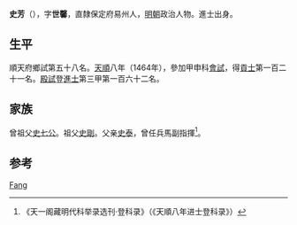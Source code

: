 '''史芳'''（{{bd|1437年||？}}），字'''世馨'''，直隸保定府易州人，[[明朝|明朝]]政治人物。進士出身。

== 生平 ==
順天府鄉試第五十八名。[[天顺_(明朝)|天順]]八年（1464年），參加甲申科[[會試|會試]]，得[[貢士|貢士]]第一百二十一名。[[殿試|殿試]]登[[進士|進士]]第三甲第一百六十二名。

== 家族 ==
曾祖父[[史七公|史七公]]。祖父[[史剛|史剛]]。父亲[[史泰|史泰]]，曾任兵馬副指揮<ref>《天一阁藏明代科举录选刊·登科录》（《天順八年进士登科录》）</ref>。

== 参考 ==
{{reflist}}

{{天順八年甲申科殿試金榜}}

{{Authority control}}
{{DEFAULTSORT:Shi史}}
[[Category:史姓|Fang]]

{{明朝人物小作品}}